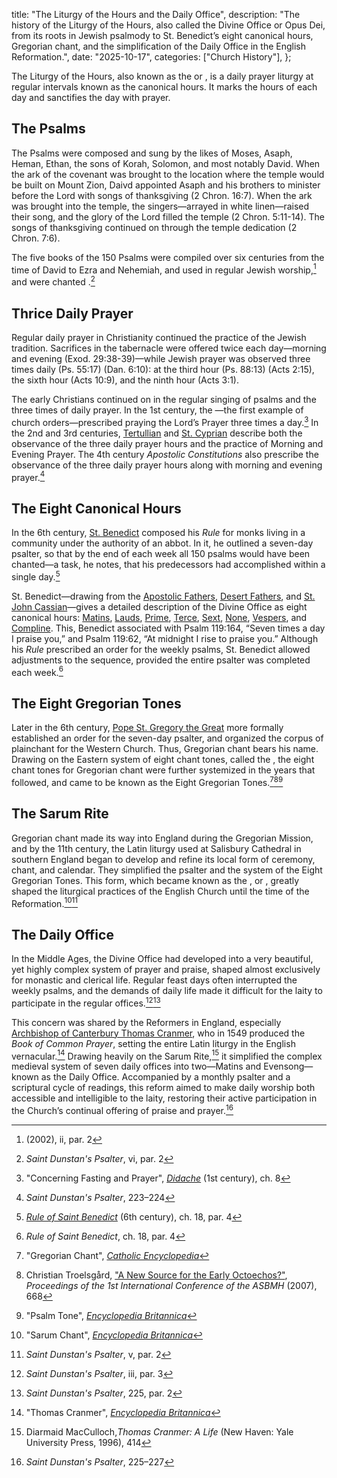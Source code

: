   title: "The Liturgy of the Hours and the Daily Office",
  description: "The history of the Liturgy of the Hours, also called the Divine Office or Opus Dei, from its roots in Jewish psalmody to St. Benedict’s eight canonical hours, Gregorian chant, and the simplification of the Daily Office in the English Reformation.",
  date: "2025-10-17",
  categories: ["Church History"],
};

The Liturgy of the Hours, also known as the <Definition lang="latin" anchor="officium" text="Divine Office" /> or *<Definition lang="latin" anchor="opus-dei" text="Opus Dei" />*, is a daily prayer liturgy at regular intervals known as the canonical hours. It marks the hours of each day and sanctifies the day with prayer.

## The Psalms

The Psalms were composed and sung by the likes of Moses, Asaph, Heman, Ethan, the sons of Korah, Solomon, and most notably David. When the ark of the covenant was brought to the location where the temple would be built on Mount Zion, Daivd appointed Asaph and his brothers to minister before the Lord with songs of thanksgiving (2 Chron. 16:7). When the ark was brought into the temple, the singers—arrayed in white linen—raised their song, and the glory of the Lord filled the temple (2 Chron. 5:11-14). The songs of thanksgiving continued on through the temple dedication (2 Chron. 7:6).

The five books of the 150 Psalms were compiled over six centuries from the time of David to Ezra and Nehemiah, and used in regular Jewish worship,[^1] and were chanted <Definition lang="english" anchor="antiphonally" text="antiphonally" />.[^2]

## Thrice Daily Prayer

Regular daily prayer in Christianity continued the practice of the Jewish tradition. Sacrifices in the tabernacle were offered twice each day—morning and evening (Exod. 29:38-39)—while Jewish prayer was observed three times daily (Ps. 55:17) (Dan. 6:10): at the third hour (Ps. 88:13) (Acts 2:15), the sixth hour (Acts 10:9), and the ninth hour (Acts 3:1).

The early Christians continued on in the regular singing of psalms and the three times of daily prayer. In the 1st century, the *<Definition lang="greek" anchor="didakhe" text="Didache" />*—the first example of church orders—prescribed praying the Lord’s Prayer three times a day.[^3] In the 2nd and 3rd centuries, [Tertullian](/people/scholars/tertullian) and [St. Cyprian](/people/saints/latin-fathers/cyprian-of-carthage) describe both the observance of the three daily prayer hours and the practice of Morning and Evening Prayer. The 4th century *Apostolic Constitutions* also prescribe the observance of the three daily prayer hours along with morning and evening prayer.[^4]

## The Eight Canonical Hours

In the 6th century, [St. Benedict](/people/saints/medieval/benedict-of-nursia) composed his *Rule* for monks living in a community under the authority of an abbot. In it, he outlined a seven-day psalter, so that by the end of each week all 150 psalms would have been chanted—a task, he notes, that his predecessors had accomplished within a single day.[^5]

St. Benedict—drawing from the [Apostolic Fathers](/people/saints/apostolic-fathers), [Desert Fathers](/people/saints/desert-fathers), and [St. John Cassian](/people/saints/early/john-cassian)—gives a detailed description of the Divine Office as eight canonical hours: [Matins](/glossary/liturgical-terms#matins), [Lauds](/glossary/liturgical-terms#lauds), [Prime](/glossary/liturgical-terms#prime), [Terce](/glossary/liturgical-terms#terce), [Sext](/glossary/liturgical-terms#sext), [None](/glossary/liturgical-terms#none), [Vespers](/glossary/liturgical-terms#vespers), and [Compline](/glossary/liturgical-terms#compline). This, Benedict associated with Psalm 119:164, “Seven times a day I praise you,” and Psalm 119:62, “At midnight I rise to praise you.” Although his *Rule* prescribed an order for the weekly psalms, St. Benedict allowed adjustments to the sequence, provided the entire psalter was completed each week.[^6]

## The Eight Gregorian Tones

Later in the 6th century, [Pope St. Gregory the Great](/people/saints/latin-fathers/gregory-the-great) more formally established an order for the seven-day psalter, and organized the corpus of plainchant for the Western Church. Thus, Gregorian chant bears his name. Drawing on the Eastern system of eight chant tones, called the <Definition lang="greek" anchor="octoechos" text="Octoechos" />, the eight chant tones for Gregorian chant were further systemized in the years that followed, and came to be known as the Eight Gregorian Tones.[^8][^9][^10]

## The Sarum Rite

Gregorian chant made its way into England during the Gregorian Mission, and by the 11th century, the Latin liturgy used at Salisbury Cathedral in southern England began to develop and refine its local form of ceremony, chant, and calendar. They simplified the psalter and the system of the Eight Gregorian Tones. This form, which became known as the <Definition lang="english" anchor="sarum" text="Sarum Rite" />, or <Definition lang="latin" anchor="usus" text="Use of Sarum" />, greatly shaped the liturgical practices of the English Church until the time of the Reformation.[^11][^12]

## The Daily Office

In the Middle Ages, the Divine Office had developed into a very beautiful, yet highly complex system of prayer and praise, shaped almost exclusively for monastic and clerical life. Regular feast days often interrupted the weekly psalms, and the demands of daily life made it difficult for the laity to participate in the regular offices.[^13][^14]

This concern was shared by the Reformers in England, especially [Archbishop of Canterbury Thomas Cranmer](/meditations/a-brief-history-of-the-reformation-part-3#the-book-of-common-prayer), who in 1549 produced the *Book of Common Prayer*, setting the entire Latin liturgy in the English vernacular.[^15] Drawing heavily on the Sarum Rite,[^16] it simplified the complex medieval system of seven daily offices into two—Matins and Evensong—known as the Daily Office. Accompanied by a monthly psalter and a scriptural cycle of readings, this reform aimed to make daily worship both accessible and intelligible to the laity, restoring their active participation in the Church’s continual offering of praise and prayer.[^17]

[^1]: *<Definition lang="english" anchor="saint-dunstans-psalter" text="Saint Dunstan's Plainsong Psalter" />* (2002), ii, par. 2
[^2]: *Saint Dunstan's Psalter*, vi, par. 2
[^3]: "Concerning Fasting and Prayer", [*Didache*](https://www.newadvent.org/fathers/0714.htm) (1st century), ch. 8
[^4]: *Saint Dunstan's Psalter*, 223–224
[^5]: [*Rule of Saint Benedict*](https://www.solesmes.com/sites/default/files/upload/pdf/rule_of_st_benedict.pdf) (6th century), ch. 18, par. 4
[^6]: *Rule of Saint Benedict*, ch. 18, par. 4
[^7]: *Saint Dunstan's Psalter*, iii, par. 2
[^8]: "Gregorian Chant", [*Catholic Encyclopedia*](https://www.newadvent.org/cathen/06779a.htm)
[^9]: Christian Troelsgård, ["A New Source for the Early Octoechos?"](https://www.asbmh.pitt.edu/page12/Troelsgard.pdf), *Proceedings of the 1st International Conference of the ASBMH* (2007), 668
[^10]: "Psalm Tone", [*Encyclopedia Britannica*](https://www.britannica.com/art/psalm-tone)
[^11]: "Sarum Chant", [*Encyclopedia Britannica*](https://www.britannica.com/art/Sarum-chant)
[^12]: *Saint Dunstan's Psalter*, v, par. 2
[^13]: *Saint Dunstan's Psalter*, iii, par. 3
[^14]: *Saint Dunstan's Psalter*, 225, par. 2
[^15]: "Thomas Cranmer", [*Encyclopedia Britannica*](https://www.britannica.com/biography/Thomas-Cranmer-archbishop-of-Canterbury)
[^16]: Diarmaid MacCulloch,*Thomas Cranmer: A Life* (New Haven: Yale University Press, 1996), 414
[^17]: *Saint Dunstan's Psalter*, 225–227
